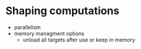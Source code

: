 
# Shaping computations

- parallelism
- memory managment options
  - unload all targets after use or keep in memory

